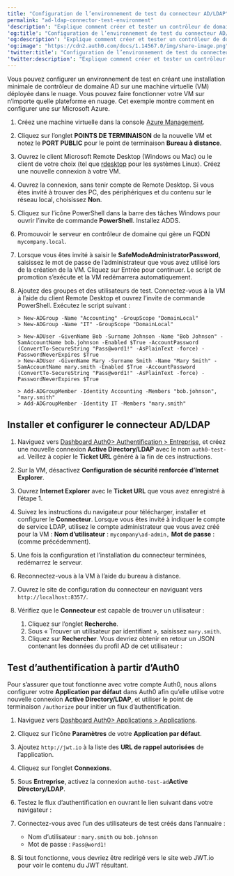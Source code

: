 ```yaml
---
title: "Configuration de l’environnement de test du connecteur AD/LDAP"
permalink: "ad-ldap-connector-test-environment"
'description': "Explique comment créer et tester un contrôleur de domaine Active Directory."
'og:title': "Configuration de l’environnement de test du connecteur AD/LDAP"
'og:description': "Explique comment créer et tester un contrôleur de domaine Active Directory."
'og:image': "https://cdn2.auth0.com/docs/1.14567.0/img/share-image.png"
'twitter:title': "Configuration de l’environnement de test du connecteur AD/LDAP"
'twitter:description': "Explique comment créer et tester un contrôleur de domaine Active Directory."
---
```



Vous pouvez configurer un environnement de test en créant une installation minimale de contrôleur de domaine AD sur une machine virtuelle (VM) déployée dans le nuage. Vous pouvez faire fonctionner votre VM sur n’importe quelle plateforme en nuage. Cet exemple montre comment en configurer une sur Microsoft Azure.

1. Créez une machine virtuelle dans la console [Azure Management](https://azure.microsoft.com/en-us/features/azure-portal/).
2. Cliquez sur l’onglet **POINTS DE TERMINAISON** de la nouvelle VM et notez le **PORT PUBLIC** pour le point de terminaison **Bureau à distance**.
3. Ouvrez le client Microsoft Remote Desktop (Windows ou Mac) ou le client de votre choix (tel que [rdesktop](http://www.rdesktop.org/) pour les systèmes Linux). Créez une nouvelle connexion à votre VM.
4. Ouvrez la connexion, sans tenir compte de Remote Desktop. Si vous êtes invité à trouver des PC, des périphériques et du contenu sur le réseau local, choisissez **Non**.
5. Cliquez sur l’icône PowerShell dans la barre des tâches Windows pour ouvrir l’invite de commande **PowerShell**. Installez ADDS.
6. Promouvoir le serveur en contrôleur de domaine qui gère un FQDN `mycompany.local`.
7. Lorsque vous êtes invité à saisir le **SafeModeAdministratorPassword**, saisissez le mot de passe de l’administrateur que vous avez utilisé lors de la création de la VM. Cliquez sur Entrée pour continuer. Le script de promotion s’exécute et la VM redémarrera automatiquement.
8. Ajoutez des groupes et des utilisateurs de test. Connectez-vous à la VM à l’aide du client Remote Desktop et ouvrez l’invite de commande PowerShell. Exécutez le script suivant :

   ``` lines
   > New-ADGroup -Name "Accounting" -GroupScope "DomainLocal"
   > New-ADGroup -Name "IT" -GroupScope "DomainLocal"
   
   > New-ADUser -GivenName Bob -Surname Johnson -Name "Bob Johnson" -SamAccountName bob.johnson -Enabled $True -AccountPassword (ConvertTo-SecureString "Pass@word1!" -AsPlainText -force) -PasswordNeverExpires $True
   > New-ADUser -GivenName Mary -Surname Smith -Name "Mary Smith" -SamAccountName mary.smith -Enabled $True -AccountPassword (ConvertTo-SecureString "Pass@word1!" -AsPlainText -force) -PasswordNeverExpires $True
   
   > Add-ADGroupMember -Identity Accounting -Members "bob.johnson", "mary.smith"
   > Add-ADGroupMember -Identity IT -Members "mary.smith"
   ```

   

   

## Installer et configurer le connecteur AD/LDAP

1. Naviguez vers [Dashboard Auth0> Authentification > Entreprise](https://manage.auth0.com/#/connections/enterprise), et créez une nouvelle connexion **Active Directory/LDAP** avec le nom `auth0-test-ad`. Veillez à copier le **Ticket URL** généré à la fin de ces instructions.
2. Sur la VM, désactivez **Configuration de sécurité renforcée d’Internet Explorer**.
3. Ouvrez **Internet Explorer** avec le **Ticket URL** que vous avez enregistré à l’étape 1.
4. Suivez les instructions du navigateur pour télécharger, installer et configurer le **Connecteur**. Lorsque vous êtes invité à indiquer le compte de service LDAP, utilisez le compte administrateur que vous avez créé pour la VM : **Nom d’utilisateur** : `mycompany\ad-admin,` **Mot de passe** : (comme précédemment).
5. Une fois la configuration et l’installation du connecteur terminées, redémarrez le serveur.
6. Reconnectez-vous à la VM à l’aide du bureau à distance.
7. Ouvrez le site de configuration du connecteur en naviguant vers `http://localhost:8357/`.
8. Vérifiez que le **Connecteur** est capable de trouver un utilisateur :

   1. Cliquez sur l’onglet **Recherche**.
   2. Sous « Trouver un utilisateur par identifiant », saisissez `mary.smith`.
   3. Cliquez sur **Rechercher**. Vous devriez obtenir en retour un JSON contenant les données du profil AD de cet utilisateur :

## Test d’authentification à partir d’Auth0

Pour s’assurer que tout fonctionne avec votre compte Auth0, nous allons configurer votre **Application par défaut** dans Auth0 afin qu’elle utilise votre nouvelle connexion **Active Directory/LDAP**, et utiliser le point de terminaison `/authorize` pour initier un flux d’authentification.

1. Naviguez vers [Dashboard Auth0> Applications > Applications](https://manage.auth0.com/#/applications).
2. Cliquez sur l’icône **Paramètres** de votre **Application par défaut**.
3. Ajoutez `http://jwt.io` à la liste des **URL de rappel autorisées** de l’application.
4. Cliquez sur l’onglet **Connexions**.
5. Sous **Entreprise**, activez la connexion `auth0-test-ad`**Active Directory/LDAP**.
6. Testez le flux d’authentification en ouvrant le lien suivant dans votre navigateur :

    <AuthCodeBlock children={codeExample} language="html" />

7. Connectez-vous avec l’un des utilisateurs de test créés dans l’annuaire :

   * Nom d’utilisateur : `mary.smith` ou `bob.johnson`
   * Mot de passe : `Pass@word1!`
8. Si tout fonctionne, vous devriez être redirigé vers le site web JWT.io pour voir le contenu du JWT résultant.